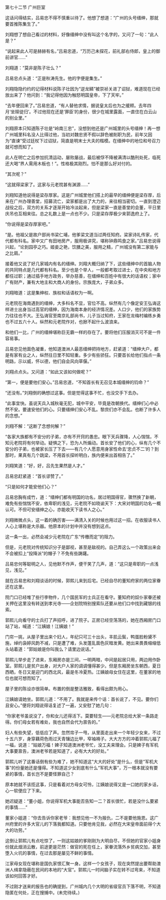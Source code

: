 

第七十二节 广州巨室

这话问得结实，吕易忠不得不慎重以待了。他想了想道：“广州的头号缙绅，那就要首推陈集生了。”

刘翔想了想自己看过的材料，好像缙绅中没有叫这个名字的，又问了一句：“此人是？”

“说起来此人可是赫赫有名，”吕易忠道，“万历己未探花，前礼部右侍郎，皇上的御前讲官……”

刘翔道：“莫非是陈子壮么？”

吕易忠点头道：“正是秋涛先生。他的字便是集生。”

刘翔隐隐约约的记得材料说陈子壮因为“逆龙鳞”被崇祯关进了诏狱，难道现在已经放出来了？他问到：“我记得他因为触怒明国皇帝，下了天牢。”

“去年便回来了。”吕易忠道，“有人替他求情，据说皇太后也为之缓颊。去年四月‘坐赎徒归’。不过他现在还是‘罪臣’的身份，很少在城里露面，一直住在白云山的别业里。”

刘翔原本只知道陈子壮是“岭南三忠”，没想到他还是广州城里的头号缙绅！再一想广州城里科名没人比得过他，当初对魏忠贤不假以辞色被削职为民，前年又因为“直谏”受过廷杖下过诏狱，简直是明末士大夫的楷模。在缙绅中的地位和号召力就可想而知了。

此人在明亡之后参加抗清运动，屡败屡战，最后被俘不降被满清以酷刑处死，临死还大喝“界人需用木板也！”。性格极其刚烈。怕不是那么好对付的。

“其次呢？”

“这就得梁家了。这家与元老院甚有渊源……”

刘翔知道他说得是梁存厚家。这是广州城里他们搭上的最早的缙绅便是梁存厚，后来在广州办理善堂，招募流亡，梁家都是出了大力的，来往相当密切。一直到澄迈战役之后，双方的关系才逐渐开始冷淡起来，但是梁家一直是善堂的会董，平日里庆吊也互相来往。总之礼数上是一点也不少。只是梁存厚极少来郭逸府上了。

“你说得是梁存厚家吧。”

“是。他祖父是故户部尚书梁仁埔，他爹梁文道当过两任知府。梁家诗礼传家，代代都有科名。家中又广有田地房产，服用极讲究，堪称钟鼎鸣食之家。”吕易忠说得兴起，“论到园亭之巧。姬妾之艳，饮膳之美，服用之精，广州城没有第二家能与之比肩。”

接着他又说了好几家城内有名的缙绅。刘翔大概归纳了下，这些缙绅中的首脑人物的共同特点是几代都有科名。至少也是个举人，一般都考取过进士，在中央和地方都任过职；通过插手地方政务，举办慈善，在缙绅和百姓中有很大的话语权；家中广有财产，兼有大地主和大商人的身份。宗族庞大，子弟众多。

刘翔暗道：这是集绅权、族权和话语权为一啊。

元老院在海南遇到的缙绅，大多科名不显，官位不高。纵然有几个像定安王弘诲这样进士出身当过高官的缙绅，因为海南本身的经济情况差。人口少，他们的家族势力往往也不大。王弘诲官至南京礼部尚书，儿子当过知府，王家在龙梅村编练乡勇也不过五六十人。纵然和元老院作对，也掀不起什么波浪来。

和他们一比，广州的缙绅堪称巨无霸一样的存在了。要将他们压服消灭可不是一件容易事。

吕易忠见他面色凝重，他知道澳洲人最恶缙绅把持地方，赶紧道：“缙绅大户，都是有家有业之人，纵然往日里不知轻重。多少有些骄狂。只要首长给他们指点一条明路，示以威，怀以德，他们自会风向草偃。”

刘翔点点头。又问道：“如此又该如何做呢？”

“第一，便是要他们安心。”吕易忠道，“不知首长有无召见本城缙绅的钧命？”

“还没有。”刘翔倒的确想过这事。但是觉得这事不忙，也没交手下去办。

“此事宜快。虽说天兵入城秋毫无犯，城中平安，毕竟是改朝换代。缙绅们心中必然不安。要速安他们的心。只要缙绅们安心不乱。黎庶们亦不会乱。也断了许多人的念想。”

刘翔不解：“这断了念想何解？”

“各家大族都有不安分的子弟，亦有不开窍的愚忠。眼下天兵骤降，人心惴惴，不知元老院将有何举动。疑惧之下，恐为人所煽动。首长安了他们的心，纵有几个不安分的子弟，也被家长压了下去――有几个人愿意用身家性命去‘忠贞不二’的？到那时，果真有几个跳梁，不用首长探听明白，族内便来出首相告了。”

刘翔笑道：“好，好，吕先生果然是人才。”

吕易忠赶紧道：“首长谬赞了。”

“只是如何才能安他们心？”

吕易忠胸有成竹，道：“缙绅们都有明国的功名，居过明国得官，骤然换了新朝，难免有些惴惴不安，依卑职的浅见，元老院不如晓谕天下：大宋对明国的功名一概认可。不但可安缙绅之心，亦能收天下读书人之心。”

刘翔微微点头，这一着的确厉害――满清入关的时候也用过这一招。在收服读书人人心上堪称是大杀器。他原本的计划中并没有想到这点。

这一条一出，必然会减少元老院在广东“传檄而定”的阻力。

但是，元老院对传统知识分子是鄙视，甚至是敌视的。自己弄这么一个政策出来会不会被扣上“投降派”的帽子？不免有些踌躇。

吕易忠何等聪明之人，见他默不作声，便干笑了几声，道：“这只是卑职的一点浅见，浅见。”

就在吕易忠和刘翔谈话的时候，郭熙儿来到后宅。已经自尽的董知府家的两位家眷还在这里。

院门口已经堆了些行李物件，几个国民军的士兵正在看守。董知府的奴仆家眷还被关押在这里没有转送到孝光寺――企划院特别搜索队还要从他们口中找到藏银的线索。

郭熙儿向看守的士兵打了声招呼，进了院子。正房已经空荡荡的，她在西厢房门口站了站，喊道：“江姨娘！江姨娘！”

门帘一挑，从屋子里出来个妇人，年纪只可三十出头，丰肌云鬓，鸭蛋脸粉黛不施，绰约袅婷风韵不减，只是遭了难，头发蓬乱面色灰暗发黄。她出来畏畏缩缩低头站着道：“郭姑娘是你叫我么？请里边说话。”

郭熙儿举步走了进来，东厢房亦是三间，一明两暗，中间是起居只用，两边用作卧室。郭熙儿是贫户出身，对大户人家的调调懂得甚少。但是东厢房坐东朝西，夏日西晒，冬日又是迎门的西北风，最是冬冷夏热。江姨娘母女住在这里，在董家的地位也就可想而知了。

屋子里的陈设亦很简单。布置的倒是整洁雅致，看得出颇为用心。

江姨娘请她坐。郭熙儿道：“不用了。我就是来传个话：首长说了，不见。要你们且安心。”便将刘翔说得话复述了一遍，又安慰了她几句：

“你家老爷虽说没了，你和女儿还得活下。莫要轻生――元老院总给大家一条路走得。你们母女若有难处，我也自然会代为禀告的。”

妇人有些失望，低低应了声。忽然帘子一甩，从里面走出来一个年轻少女来，不过十五六岁，身穿藕荷色雨过天青镶边比甲，窄袖褙子。大大方方的冲着郭熙儿福了一福，说道：“姑娘万福！婢子知道澳洲老爷忙，没工夫来理会。只是婢子有军机大事要禀告，澳洲老爷若是知道了，必有大大的好处。”

郭熙儿听了这番话倒有些为难了，她不知道这“大大的好处”是什么，但是“军机大事”的份量她还是懂得。不知道这少女到底有什么“军机大事”，万一根本就没有要紧的事情，首长岂不是要怪罪自己？

原本她就不该揽这事，只是看着对方母女可怜，江姨娘说得又是一口她的家乡话，心一软便应了下来。

她迟疑道：“董小姐，你说得军机大事能否告知一二？首长很忙，若是没什么要紧的事情……”

董家小姐道：“你去告诉你家老爷：我想见他一不为报仇，二不是要他施恩。这广州府里的许多大官儿的下落我都知道。只要他肯见我，必然在大宋皇帝面前得个大大的功劳。”

这倒让郭熙儿有点吃惊了，一则这姑娘的爹刚刚为大明自尽，不但她的官家小姐身份就此烟消云散，前途更是茫然：做官的死在任上，家眷流落外乡贫病交加，甚至堕入火坑的事情，在过去那是屡见不鲜的事情。

江家母女现在堪称是国仇家恨汇聚一身。这样一个女孩子，现在突然提出要帮助澳洲人缉拿隐蔽在民间的本地的“大官”。郭熙儿一时间脑子实在转不过弯来，不知道该如何回答才好。

不过刚才送来的报告也的确提到，广州城内几个大明的省级官员下落不明，不知道隐匿在何处，正在搜捕中。(未完待续。)

